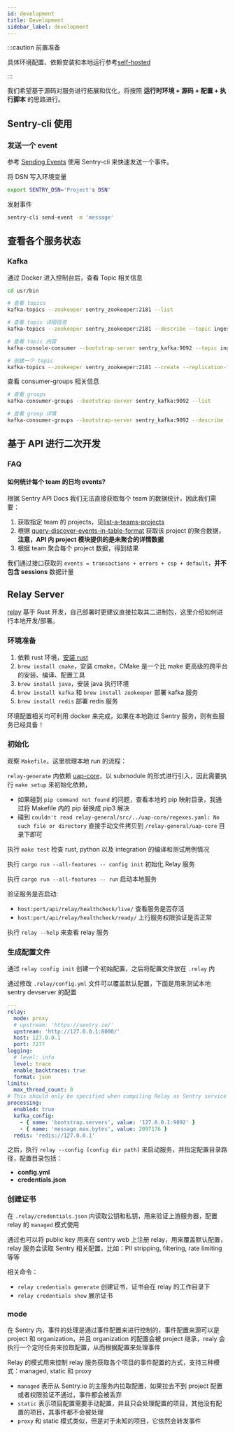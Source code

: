 ```yaml
---
id: development
title: Development
sidebar_label: development
---
```



:::caution 前置准备

具体环境配置、依赖安装和本地运行参考[self-hosted](./self_hosted#环境准备)

:::

我们希望基于源码对服务进行拓展和优化，将按照 **运行时环境 + 源码 + 配置 + 执行脚本** 的思路进行。

## Sentry-cli 使用

### 发送一个 event

参考 [Sending Events](https://docs.sentry.io/product/cli/send-event/) 使用 Sentry-cli 来快速发送一个事件。

将 DSN 写入环境变量

```bash
export SENTRY_DSN='Project's DSN'
```

发射事件

```bash
sentry-cli send-event -m 'message'
```

## 查看各个服务状态

### Kafka

通过 Docker 进入控制台后，查看 Topic 相关信息

```bash
cd usr/bin

# 查看 topics
kafka-topics --zookeeper sentry_zookeeper:2181 --list

# 查看 topic 详细信息
kafka-topics --zookeeper sentry_zookeeper:2181 --describe --topic ingest-events

# 查看 topic 内容
kafka-console-consumer --bootstrap-server sentry_kafka:9092 --topic ingest-events --from-beginning

# 创建一个 topic
kafka-topics --zookeeper sentry_zookeeper:2181 --create --replication-factor 1 --partitions 1 --topic mytopic
```

查看 consumer-groups 相关信息

```bash
# 查看 groups
kafka-consumer-groups --bootstrap-server sentry_kafka:9092 --list

# 查看 group 详情
kafka-consumer-groups --bootstrap-server sentry_kafka:9092 --describe --group ingest-consumer
```

## 基于 API 进行二次开发

### FAQ

#### 如何统计每个 team 的日均 events?

根据 Sentry API Docs 我们无法直接获取每个 team 的数据统计，因此我们需要：

1. 获取指定 team 的 projects，见[list-a-teams-projects](https://docs.sentry.io/api/teams/list-a-teams-projects/)
2. 根据 [query-discover-events-in-table-format](https://docs.sentry.io/api/discover/query-discover-events-in-table-format/) 获取该 project 的聚合数据，**注意，API 内 project 模块提供的是未聚合的详情数据**
3. 根据 team 聚合每个 project 数据，得到结果

我们通过接口获取的 `events = transactions + errors + csp + default`，**并不包含 sessions** 数据计量

## Relay Server

[relay](https://github.com/getsentry/relay) 基于 Rust 开发，自己部署时更建议直接拉取其二进制包，这里介绍如何进行本地开发/部署。

### 环境准备

1. 依赖 rust 环境，[安装 rust](https://learnku.com/rust/wikis/29018)
2. `brew install cmake`，安装 cmake，CMake 是一个比 make 更高级的跨平台的安装、编译、配置工具
3. `brew install java`，安装 java 执行环境
4. `brew install kafka` 和 `brew install zookeeper` 部署 kafka 服务
5. `brew install redis` 部署 redis 服务

环境配置相关均可利用 docker 来完成，如果在本地跑过 Sentry 服务，则有些服务已经具备！

### 初始化

观察 `Makefile`，这里梳理本地 run 的流程：

`relay-generate` 内依赖 [uap-core](https://github.com/ua-parser/uap-core)，以 submodule 的形式进行引入，因此需要执行 `make setup` 来初始化依赖，

- 如果碰到 `pip command not found` 的问题，查看本地的 pip 映射目录，我通过将 Makefile 内的 pip 替换成 pip3 解决
- 碰到 `couldn't read relay-general/src/../uap-core/regexes.yaml: No such file or directory` 直接手动文件拷贝到 `/relay-general/uap-core` 目录下即可

执行 `make test` 检查 rust, python 以及 integration 的编译和测试用例情况

执行 `cargo run --all-features -- config init` 初始化 Relay 服务

执行 `cargo run --all-features -- run` 启动本地服务

验证服务是否启动:

- `host:port/api/relay/healthcheck/live/` 查看服务是否存活
- `host:port/api/relay/healthcheck/ready/` 上行服务权限验证是否正常

执行 `relay --help` 来查看 relay 服务

### 生成配置文件

通过 `relay config init` 创建一个初始配置，之后将配置文件放在 `.relay` 内

通过修改 `.relay/config.yml` 文件可以覆盖默认配置，下面是用来测试本地 sentry devserver 的配置

```yaml
---
relay:
  mode: proxy
  # upstream: 'https://sentry.io/'
  upstream: 'http://127.0.0.1:8000/'
  host: 127.0.0.1
  port: 7277
logging:
  # level: info
  level: trace
  enable_backtraces: true
  format: json
limits:
  max_thread_count: 8
# This should only be specified when compiling Relay as Sentry service
processing:
  enabled: true
  kafka_config:
    - { name: 'bootstrap.servers', value: '127.0.0.1:9092' }
    - { name: 'message.max.bytes', value: 2097176 }
  redis: 'redis://127.0.0.1'
```

之后，执行 `relay --config [config dir path]` 来启动服务，并指定配置目录路径，配置目录包括：

- **config.yml**
- **credentials.json**

### 创建证书

在 `.relay/credentials.json` 内读取公钥和私钥，用来验证上游服务器，配置 relay 的 `managed` 模式使用

通过也可以将 public key 用来在 sentry web 上注册 relay，用来覆盖默认配置，relay 服务会读取 Sentry 相关配置，比如：PII stripping, filtering, rate limiting 等等

相关命令：

- `relay credentials generate` 创建证书，证书会在 relay 的工作目录下
- `relay credentials show` 展示证书

### mode

在 Sentry 内，事件的处理是通过事件配置来进行控制的，事件配置来源可以是 project 和 organization，并且 organization 的配置会被 project 继承，realy 会执行一个定时任务来拉取配置，从而根据配置来处理事件

Relay 的模式用来控制 relay 服务获取各个项目的事件配置的方式，支持三种模式：managed, static 和 proxy

- `managed` 表示从 Sentry.io 的主服务内拉取配置，如果拉去不到 project 配置或者权限验证不通过，事件都会被丢弃
- `static` 表示项目配置需要手动配置，并且只会处理配置的项目，其他没有配置的项目，其事件都不会被处理
- `proxy` 和 static 模式类似，但是对于未知的项目，它依然会转发事件
